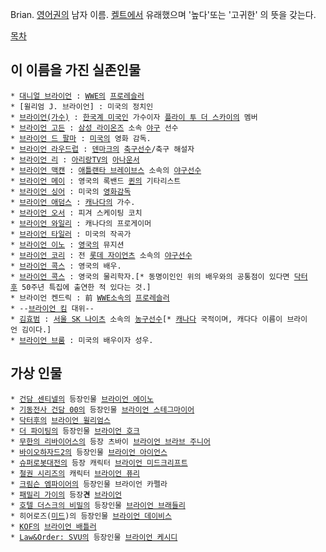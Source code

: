 Brian. [[영어]]권의 남자 이름. [[켈트]]에서 유래했으며 '높다'또는 '고귀한' 의 뜻을 갖는다.

[[목차]]

== 이 이름을 가진 실존인물 ==
 * [[대니얼 브라이언]] : [[WWE]]의 [[프로레슬러]]
 * [윌리엄 J. 브라이언] : 미국의 정치인
 * [[브라이언(가수)]] : [[한국계 미국인]] 가수이자 [[플라이 투 더 스카이]]의 멤버
 * [[브라이언 고든]] : [[삼성 라이온즈]] 소속 [[야구]] 선수
 * [[브라이언 드 팔마]] : [[미국]]의 영화 감독.
 * [[브라이언 라우드럽]] : [[덴마크]]의 [[축구]]선수/축구 해설자
 * [[브라이언 리]] : [[아리랑TV]]의 [[아나운서]]
 * [[브라이언 맥캔]] : [[애틀랜타 브레이브스]] 소속의 [[야구]]선수
 * [[브라이언 메이]] : 영국의 록밴드 [[퀸]]의 기타리스트
 * [[브라이언 싱어]] : 미국의 [[영화]]감독 
 * [[브라이언 애덤스]] : [[캐나다]]의 가수.
 * [[브라이언 오서]] : 피겨 스케이팅 코치
 * [[브라이언 와일리]] : 캐나다의 프로게이머
 * [[브라이언 타일러]] : 미국의 작곡가
 * [[브라이언 이노]] : [[영국]]의 뮤지션
 * [[브라이언 코리]] : 전 [[롯데 자이언츠]] 소속의 [[야구]]선수
 * [[브라이언 콕스]] : 영국의 배우.
 * [[브라이언 콕스]] : 영국의 물리학자.[* 동명이인인 위의 배우와의 공통점이 있다면 [[닥터후]] 50주년 특집에 출연한 적 있다는 것.]
 * 브라이언 켄드릭 : 前 [[WWE]]소속의 [[프로레슬러]]
 * --[[브라이언 킴]] 대위--
 * [[김효범]] : [[서울 SK 나이츠]] 소속의 [[농구]]선수[* [[캐나다]] 국적이며, 캐다다 이름이 브라이언 김이다.]
 * [[브라이언 브룸]] : 미국의 배우이자 성우.

== 가상 인물 ==
 * [[건담 센티넬]]의 등장인물 [[브라이언 에이노]]
 * [[기동전사 건담 00]]의 등장인물 [[브라이언 스테그마이어]]
 * [[닥터후]]의 [[브라이언 윌리엄스]]
 * [[더 파이팅]]의 등장인물 [[브라이언 호크]]
 * [[무한의 리바이어스]]의 등장 츠바이 [[브라이언 브라브 주니어]]
 * [[바이오하자드2]]의 등장인물 [[브라이언 아이언스]]
 * [[슈퍼로봇대전]]의 등장 캐릭터 [[브라이언 미드크리프트]]
 * [[철권 시리즈]]의 캐릭터 [[브라이언 퓨리]]
 * [[크림슨 엠파이어]]의 등장인물 브라이언 카펠라
 * [[패밀리 가이]]의 등장'''견''' [[브라이언(패밀리 가이)|브라이언]]
 * [[호텔 더스크의 비밀]]의 등장인물 [[브라이언 브래들리]]
 * 히어로즈([[미드]])의 등장인물 [[브라이언 데이비스]]
 * [[KOF]]의 [[브라이언 배틀러]]
 * [[Law&Order: SVU]]의 등장인물 [[브라이언 케시디]]
